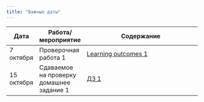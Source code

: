 ```yaml
---
title: "Важные даты"
---
```


Дата | Работа/мероприятие  | Содержание
-------- | -------- | --------------------------------------------------------
7 октября | Проверочная работа 1 | <a href="css_reg_LO1.pdf" title=>Learning outcomes 1</a>
15 октября | Сдаваемое на проверку домашнее задание 1 | <a href="css_reg_hw1_submission.pdf" title=>ДЗ 1</a>



